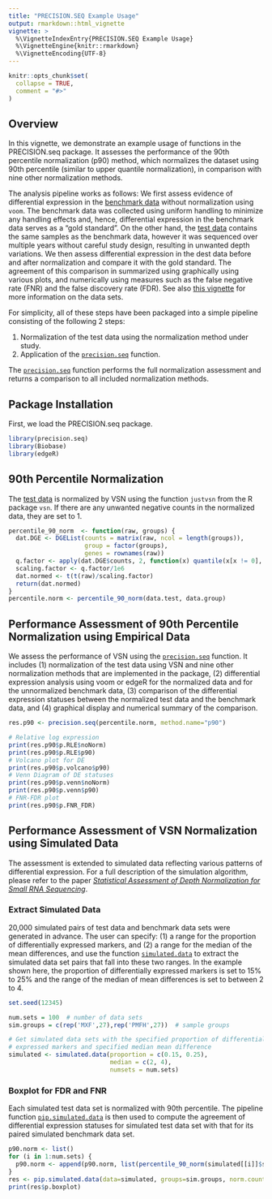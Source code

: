 ```yaml
---
title: "PRECISION.SEQ Example Usage"
output: rmarkdown::html_vignette
vignette: >
  %\VignetteIndexEntry{PRECISION.SEQ Example Usage}
  %\VignetteEngine{knitr::rmarkdown}
  %\VignetteEncoding{UTF-8}
---
```


```r
knitr::opts_chunk$set(
  collapse = TRUE,
  comment = "#>"
)
```

## Overview

In this vignette, we demonstrate an example usage of functions in the PRECISION.seq package. It assesses the performance of the 90th percentile normalization (p90) method, which normalizes the dataset using 90th percentile (similar to upper quantile normalization), in comparison with nine other normalization methods.

The analysis pipeline works as follows:
We first assess evidence of differential expression in the [benchmark data](../reference/data.benchmark.html) without normalization using `voom`.
The benchmark data was collected using uniform handling to minimize any handling effects and, hence, differential expression in the benchmark data serves as a "gold standard".
On the other hand, the [test data](../reference/data.test.html) contains the same samples as the benchmark data, however it was sequenced over multiple years without careful study design, resulting in unwanted depth variations.
We then assess differential expression in the dest data before and after normalization and compare it with the gold standard.
The agreement of this comparison in summarized using graphically using various plots, and numerically using measures such as the false negative rate (FNR) and the false discovery rate (FDR).
See also [this vignette](Intro_Data.html) for more information on the data sets.

For simplicity, all of these steps have been packaged into a simple pipeline consisting of the following 2 steps:

1. Normalization of the test data using the normalization method under study.
1. Application of the [`precision.seq`](../reference/precision.seq.html) function.

The [`precision.seq`](../reference/precision.seq.html) function performs the full normalization assessment and returns a comparison to all included normalization methods.


## Package Installation

First, we load the PRECISION.seq package.

```r
library(precision.seq)
library(Biobase)
library(edgeR)
```


## 90th Percentile Normalization

The [test data](../reference/data.test.html) is normalized by VSN using the function `justvsn` from the R package `vsn`. 
If there are any unwanted negative counts in the normalized data, they are set to 1.

```r
percentile_90_norm  <- function(raw, groups) {
  dat.DGE <- DGEList(counts = matrix(raw, ncol = length(groups)),
                     group = factor(groups),
                     genes = rownames(raw))
  q.factor <- apply(dat.DGE$counts, 2, function(x) quantile(x[x != 0], probs = 0.9))
  scaling.factor <- q.factor/1e6
  dat.normed <- t(t(raw)/scaling.factor)
  return(dat.normed)
}
percentile.norm <- percentile_90_norm(data.test, data.group)
```

## Performance Assessment of 90th Percentile Normalization using Empirical Data

We assess the performance of VSN using the [`precision.seq`](../reference/precision.seq.html) function. It includes (1) normalization of the test data using VSN and nine other  normalization methods that are implemented in the package, (2) differential expression analysis using voom or edgeR for the normalized data and for the unnormalized benchmark data, (3) comparison of the differential expression statuses between the normalized test data and the benchmark data, and (4) graphical display and numerical summary of the comparison.

```r
res.p90 <- precision.seq(percentile.norm, method.name="p90")
```

```r
# Relative log expression
print(res.p90$p.RLE$noNorm)
print(res.p90$p.RLE$p90)
# Volcano plot for DE
print(res.p90$p.volcano$p90)
# Venn Diagram of DE statuses
print(res.p90$p.venn$noNorm)
print(res.p90$p.venn$p90)
# FNR-FDR plot
print(res.p90$p.FNR_FDR)
```

## Performance Assessment of VSN Normalization using Simulated Data

The assessment is extended to simulated data reflecting various patterns of differential expression. For a full description of the simulation algorithm, please refer to the paper [*Statistical Assessment of Depth Normalization for Small RNA Sequencing*](https://pubmed.ncbi.nlm.nih.gov/32598180/).


### Extract Simulated Data

20,000 simulated pairs of test data and benchmark data sets were generated in advance. The user can specify: (1) a range for the proportion of differentially expressed markers, and (2) a range for the median of the mean differences, and use the function [`simulated.data`](../reference/simulated.data.html) to extract the simulated data set pairs that fall into these two ranges. In the example shown here, the proportion of differentially expressed markers is set to 15% to 25% and the range of the median of mean differences is set to between 2 to 4.

```r
set.seed(12345)

num.sets = 100  # number of data sets
sim.groups = c(rep('MXF',27),rep('PMFH',27))  # sample groups

# Get simulated data sets with the specified proportion of differentially 
# expressed markers and specified median mean difference
simulated <- simulated.data(proportion = c(0.15, 0.25),  
                            median = c(2, 4), 
                            numsets = num.sets) 
```

### Boxplot for FDR and FNR

Each simulated test data set is normalized with 90th percentile. The pipeline function [`pip.simulated.data`](../reference/pip.simulated.data.html) is then used to compute the agreement of differential expression statuses for simulated test data set with that for its paired simulated benchmark data set.

```r
p90.norm <- list()
for (i in 1:num.sets) {
  p90.norm <- append(p90.norm, list(percentile_90_norm(simulated[[i]]$simulated_test, sim.groups))) 
}
res <- pip.simulated.data(data=simulated, groups=sim.groups, norm.counts=p90.norm, method.name="p90")
print(res$p.boxplot)
```


<!-- ```{r warning = FALSE, message = FALSE, results = FALSE} -->
<!-- test.norm.list = lapply(1:num.sets, function(x) pip.norm(raw=simulated[[x]]$simulated_test, groups=sim.groups, norm.method = "all")) -->
<!-- for (i in 1:num.sets) { -->
<!--   vsn.norm <- justvsn(simulated[[i]]$simulated_test) -->
<!--   test.norm.list[[i]]$VSN$dat.normed = ifelse(vsn.norm<0, 1, vsn.norm) -->
<!-- } -->
<!-- test.DE.list <- list( -->
<!--   TMM = lapply(1:num.sets, function(x) DE.voom(RC=test.norm.list[[x]]$TMM$dat.normed, groups = sim.groups)), -->
<!--   TC = lapply(1:num.sets, function(x)DE.voom(RC=test.norm.list[[x]]$TC$dat.normed, groups = sim.groups)), -->
<!--   UQ = lapply(1:num.sets, function(x)DE.voom(RC=test.norm.list[[x]]$UQ$dat.normed, groups = sim.groups)), -->
<!--   med = lapply(1:num.sets, function(x)DE.voom(RC=test.norm.list[[x]]$med$dat.normed, groups = sim.groups)), -->
<!--   DESeq = lapply(1:num.sets, function(x)DE.voom(RC=test.norm.list[[x]]$DESeq$dat.normed, groups = sim.groups)), -->
<!--   PoissonSeq = lapply(1:num.sets, function(x)DE.voom(RC=test.norm.list[[x]]$PoissonSeq$dat.normed, groups = sim.groups)), -->
<!--   QN = lapply(1:num.sets, function(x)DE.voom(RC=test.norm.list[[x]]$QN$dat.normed, groups = sim.groups)), -->
<!--   RUVg = lapply(1:num.sets, function(x)DE.voom(RC=simulated[[x]]$simulated_test, groups = sim.groups,normalized=FALSE, -->
<!--                                           adjust=test.norm.list[[x]]$RUVg$adjust.factor)), -->
<!--   RUVs = lapply(1:num.sets, function(x)DE.voom(RC=simulated[[x]]$simulated_test, groups = sim.groups,normalized=FALSE, -->
<!--                                           adjust=test.norm.list[[x]]$RUVs$adjust.factor)), -->
<!--   RUVr = lapply(1:num.sets, function(x)DE.voom(RC=simulated[[x]]$simulated_test, groups = sim.groups, normalized=FALSE, -->
<!--                                           adjust=test.norm.list[[x]]$RUVr$adjust.factor)), -->
<!--   SVA = lapply(1:num.sets, function(x)DE.voom(RC=simulated[[x]]$simulated_test, groups = sim.groups,normalized=FALSE, -->
<!--                                          adjust=test.norm.list[[x]]$SVA$adjust.factor)), -->
<!--   noNorm = lapply(1:num.sets, function(x)DE.voom(RC=simulated[[x]]$simulated_test, groups = sim.groups)), -->
<!--   VSN = lapply(1:num.sets, function(x)DE.voom(RC=test.norm.list[[x]]$VSN$dat.normed, groups = sim.groups))) -->
<!-- benchmark.DE.list <- lapply(1:num.sets, function(x)DE.voom(RC=simulated[[x]]$simulated_benchmark, groups = sim.groups)) -->

<!-- fig.FDR_FNR.boxplot(test.DE.list, benchmark.DE.list, title = "DE = 20%, median mean-diff = 3") -->
<!-- ``` -->



<!-- Test data is normalized by Variance Stabilizing Normalization (VSN) using function `justvsn`, and the negative normalized values are set to 1. Voom-limma is used for the differential expression analysis. -->
<!-- ```{r} -->


<!-- vsn.norm <- justvsn(data.test) -->
<!-- vsn.norm <- ifelse(vsn.norm<0, 1, vsn.norm) -->
<!-- vsn.pval <- DE.voom(vsn.norm, data.group) -->

<!-- test.norm <- pip.norm(raw=data.test, groups=data.group, norm.method = "all") -->
<!-- test.DE <- list( -->
<!--   TMM = DE.voom(RC=test.norm$TMM$dat.normed, groups = data.group), -->
<!--   TC = DE.voom(RC=test.norm$TC$dat.normed, groups = data.group), -->
<!--   UQ = DE.voom(RC=test.norm$UQ$dat.normed, groups = data.group), -->
<!--   med = DE.voom(RC=test.norm$med$dat.normed, groups = data.group), -->
<!--   DESeq = DE.voom(RC=test.norm$DESeq$dat.normed, groups = data.group), -->
<!--   PoissonSeq = DE.voom(RC=test.norm$PoissonSeq$dat.normed, groups = data.group), -->
<!--   QN = DE.voom(RC=test.norm$QN$dat.normed, groups = data.group), -->
<!--   RUVg = DE.voom(RC=data.test, groups = data.group,normalized=FALSE, adjust=test.norm$RUVg$adjust.factor), -->
<!--   RUVs = DE.voom(RC=data.test, groups = data.group,normalized=FALSE, adjust=test.norm$RUVs$adjust.factor), -->
<!--   RUVr = DE.voom(RC=data.test, groups = data.group, normalized=FALSE, adjust=test.norm$RUVr$adjust.factor), -->
<!--   SVA = DE.voom(RC=data.test, groups = data.group,normalized=FALSE, adjust=test.norm$SVA$adjust.factor), -->
<!--   noNorm = DE.voom(RC=data.test, groups = data.group), -->
<!--   VSN = vsn.pval) -->
<!-- benchmark.DE <- DE.voom(RC=data.benchmark, groups = data.group) -->
<!-- ``` -->


<!-- # Empirical Data Analysis -->
<!-- ## Relative Log Expression Plot -->
<!-- ```{r} -->
<!-- fig.RLE(data.test, data.group, "test without normalization") -->
<!-- fig.RLE(vsn.norm, data.group, "test with VSN normalization") -->
<!-- ``` -->

<!-- ## Scatterplot for FNR and FDR -->
<!-- ```{r} -->
<!-- fig.FDR_FNR(test.DE, benchmark.DE, title = "") -->
<!-- ``` -->


<!-- ## Concordance at The Top Plot -->
<!-- ```{r} -->
<!-- fig.CAT(test.DE, benchmark.DE, title = "") -->
<!-- ``` -->


<!-- ## Dendrogram for clustering p-values -->
<!-- ```{r} -->
<!-- fig.dendrogram(test.DE, title = "") -->
<!-- ``` -->


<!-- # Simulation Data Analysis -->
<!-- ## Data Simulation -->
<!-- ```{r} -->
<!-- set.seed(12345) -->
<!-- sim.groups = c(rep('MXF',27),rep('PMFH',27)) -->
<!-- simulated <- simulated.data(proportion = c(0.15, 0.25),  median = c(2, 4), numsets = 100) -->
<!-- ``` -->

<!-- ## Boxplot for FDR and FNR -->
<!-- ```{r warning = FALSE, message = FALSE, results = FALSE} -->
<!-- test.norm.list = lapply(1:100, function(x) pip.norm(raw=simulated[[x]]$simulated_test, groups=sim.groups, norm.method = "all")) -->
<!-- for (i in 1:100){vsn.norm <- justvsn(simulated[[i]]$simulated_test);test.norm.list[[i]]$VSN$dat.normed = ifelse(vsn.norm<0, 1, vsn.norm)} -->
<!-- test.DE.list <- list( -->
<!--   TMM = lapply(1:100, function(x) DE.voom(RC=test.norm.list[[x]]$TMM$dat.normed, groups = sim.groups)), -->
<!--   TC = lapply(1:100, function(x)DE.voom(RC=test.norm.list[[x]]$TC$dat.normed, groups = sim.groups)), -->
<!--   UQ = lapply(1:100, function(x)DE.voom(RC=test.norm.list[[x]]$UQ$dat.normed, groups = sim.groups)), -->
<!--   med = lapply(1:100, function(x)DE.voom(RC=test.norm.list[[x]]$med$dat.normed, groups = sim.groups)), -->
<!--   DESeq = lapply(1:100, function(x)DE.voom(RC=test.norm.list[[x]]$DESeq$dat.normed, groups = sim.groups)), -->
<!--   PoissonSeq = lapply(1:100, function(x)DE.voom(RC=test.norm.list[[x]]$PoissonSeq$dat.normed, groups = sim.groups)), -->
<!--   QN = lapply(1:100, function(x)DE.voom(RC=test.norm.list[[x]]$QN$dat.normed, groups = sim.groups)), -->
<!--   RUVg = lapply(1:100, function(x)DE.voom(RC=simulated[[x]]$simulated_test, groups = sim.groups,normalized=FALSE, -->
<!--                                           adjust=test.norm.list[[x]]$RUVg$adjust.factor)), -->
<!--   RUVs = lapply(1:100, function(x)DE.voom(RC=simulated[[x]]$simulated_test, groups = sim.groups,normalized=FALSE, -->
<!--                                           adjust=test.norm.list[[x]]$RUVs$adjust.factor)), -->
<!--   RUVr = lapply(1:100, function(x)DE.voom(RC=simulated[[x]]$simulated_test, groups = sim.groups, normalized=FALSE, -->
<!--                                           adjust=test.norm.list[[x]]$RUVr$adjust.factor)), -->
<!--   SVA = lapply(1:100, function(x)DE.voom(RC=simulated[[x]]$simulated_test, groups = sim.groups,normalized=FALSE, -->
<!--                                          adjust=test.norm.list[[x]]$SVA$adjust.factor)), -->
<!--   noNorm = lapply(1:100, function(x)DE.voom(RC=simulated[[x]]$simulated_test, groups = sim.groups)), -->
<!--   VSN = lapply(1:100, function(x)DE.voom(RC=test.norm.list[[x]]$VSN$dat.normed, groups = sim.groups))) -->
<!-- benchmark.DE.list <- lapply(1:100, function(x)DE.voom(RC=simulated[[x]]$simulated_benchmark, groups = sim.groups)) -->

<!-- fig.FDR_FNR.boxplot(test.DE.list, benchmark.DE.list, title = "DE = 20%, median mean-diff = 3") -->
<!-- ``` -->

